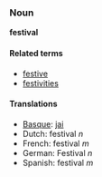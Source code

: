 ===Noun===
'''festival'''

====Related terms====
*[[festive]]
*[[festivities]]

====Translations====
*[[Basque]]: [[jai]]
*Dutch: festival ''n''
*French: festival ''m''
*German: Festival ''n''
*Spanish: festival ''m''